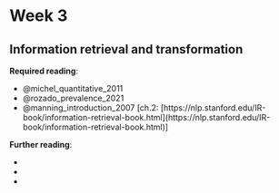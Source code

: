 # Week 3

## Information retrieval and transformation

**Required reading**:

- @michel_quantitative_2011
- @rozado_prevalence_2021
- @manning_introduction_2007 [ch.2: [https://nlp.stanford.edu/IR-book/information-retrieval-book.html](https://nlp.stanford.edu/IR-book/information-retrieval-book.html)]

**Further reading**:

- 
- 
- 